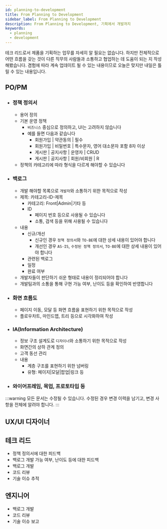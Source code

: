 ```yaml
---
id: planning-to-development
title: From Planning to Development
sidebar_label: From Planning to Development
description: From Planning to Development, 기획에서 개발까지
keywords:
  - planning
  - development
---
```


테크 리드로서 제품을 기획하는 업무를 자세히 알 필요는 없습니다. 하지만 전체적으로 어떤 흐름을 갖는 것이 다른 직무의 사람들과 소통하고 협업하는 데 도움이 되는 지 작성해봤습니다. 겸험에 따라 계속 업데이트 될 수 있는 내용이므로 오늘은 맞지만 내일은 틀릴 수 있는 내용입니다.

## PO/PM

- ### 정책 정의서
  - 용어 정의
  - 기본 운영 정책
    - `비즈니스` 중심으로 정의하고, UI는 고려하지 않습니다
    - 예를 들면 다음과 같습니다
      - 회원가입 | 약관동의 | 필수
      - 회원가입 | 비밀번호 | 특수문자, 영어 대소문자 포함 8자 이상
      - 게시판 | 공지사항 | 운영자 | CRUD
      - 게시판 | 공지사항 | 회원/비회원 | R
  - 정책의 카테고리에 따라 형식을 다르게 해야할 수 있습니다
- ### 백로그
  - 개발 해야할 목록으로 `개발자`와 소통하기 위한 목적으로 작성
  - 제목: 카테고리-ID-제목
    - 카테고리: Front|Admin|기타 등
    - ID
      - 페이지 번호 등으로 사용될 수 있습니다
      - 소통, 검색 등을 위해 사용될 수 있습니다
  - 내용
    - 신규/개선
      - 신규인 경우 `정책 정의서`와 `TO-BE`에 대한 상세 내용이 있어야 합니다
      - 개선인 경우 `AS-IS`, `수정된 정책 정의서`, `TO-BE`에 대한 상세 내용이 있어야 합니다
    - 관련된 백로그
    - 일정
    - 완료 여부
  - 개발자들이 판단하기 쉬운 형태로 내용이 정리되어야 합니다
  - 개발팀과의 소통을 통해 구현 가능 여부, 난이도 등을 확인하여 반영합니다
- ### 화면 흐름도
  - 페이지 이동, 모달 등 화면 흐름을 표현하기 위한 목적으로 작성
  - 플로우차트, 마인드맵, 트리 등으로 시각화하여 작성
- ### IA(Information Architecture)
  - 정보 구조 설계도로 `디자이너`와 소통하기 위한 목적으로 작성
  - 화면간의 상하 관계 정의
  - 고객 동선 관리
  - 내용
    - 계층 구조를 표현하기 위한 넘버링
    - 유형: 페이지|모달|팝업|링크 등
- ### 와이어프레임, 목업, 프로토타입 등

:::warning
모든 문서는 수정될 수 있습니다. 수정된 경우 변경 이력을 남기고, 변경 사항을 전체에 알려야 합니다.
:::

## UX/UI 디자이너

## 테크 리드

- 정책 정의서에 대한 피드백
- 백로그 개발 가능 여부, 난이도 등에 대한 피드백
- 백로그 개발
- 코드 리뷰
- 기술 이슈 추적

## 엔지니어

- 백로그 개발
- 코드 리뷰
- 기술 이슈 보고
